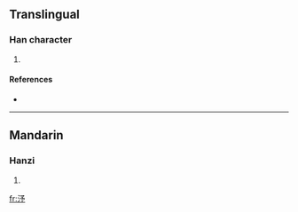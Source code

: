 ==Translingual==

===Han character===
{{Han char|rn=85|rad=水|as=04|sn=7|four=|canj=水弓戈弓 (ENIN)}}

# {{defn|Han|sort=水04}}

====References====
* {{Han ref|kx=0609.090|dkj=17180|dj=1002.060|hdz=31576.040|uh=6C7F|ud=27775}}

----

==Mandarin==

===Hanzi===
{{cmn-hanzi|pin=[[xù]] ([[xu4]]), [[yín]] ([[yin2]])|wg=hsü<sup>4</sup>, yin<sup>2</sup>}}

# {{defn|Mandarin}}

[[fr:汿]]
